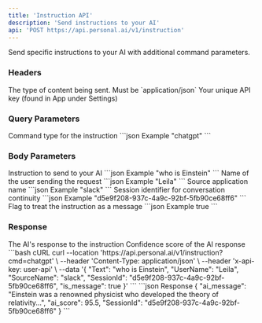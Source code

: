 ```yaml
---
title: 'Instruction API'
description: 'Send instructions to your AI'
api: 'POST https://api.personal.ai/v1/instruction'
---
```


Send specific instructions to your AI with additional command parameters.

### Headers

<ParamField header="Content-Type" type="string" required>
  The type of content being sent. Must be `application/json`
</ParamField>

<ParamField header="x-api-key" type="string" required>
  Your unique API key (found in App under Settings)
</ParamField>

### Query Parameters

<ParamField query="cmd" type="string">
  Command type for the instruction
  ```json Example
  "chatgpt"
  ```
</ParamField>

### Body Parameters

<ParamField body="Text" type="string" required>
  Instruction to send to your AI
  ```json Example
  "who is Einstein"
  ```
</ParamField>

<ParamField body="UserName" type="string">
  Name of the user sending the request
  ```json Example
  "Leila"
  ```
</ParamField>

<ParamField body="SourceName" type="string">
  Source application name
  ```json Example
  "slack"
  ```
</ParamField>

<ParamField body="SessionId" type="string">
  Session identifier for conversation continuity
  ```json Example
  "d5e9f208-937c-4a9c-92bf-5fb90ce68ff6"
  ```
</ParamField>

<ParamField body="is_message" type="boolean">
  Flag to treat the instruction as a message
  ```json Example
  true
  ```
</ParamField>

### Response

<ResponseField name="ai_message" type="string">
  The AI's response to the instruction
</ResponseField>

<ResponseField name="ai_score" type="number">
  Confidence score of the AI response
</ResponseField>

<RequestExample>
```bash cURL
curl --location 'https://api.personal.ai/v1/instruction?cmd=chatgpt' \
--header 'Content-Type: application/json' \
--header 'x-api-key: user-api' \
--data '{
    "Text": "who is Einstein",
    "UserName": "Leila",
    "SourceName": "slack",
    "SessionId": "d5e9f208-937c-4a9c-92bf-5fb90ce68ff6",
    "is_message": true
}'
```
</RequestExample>

<ResponseExample>
```json Response
{
    "ai_message": "Einstein was a renowned physicist who developed the theory of relativity...",
    "ai_score": 95.5,
    "SessionId": "d5e9f208-937c-4a9c-92bf-5fb90ce68ff6"
}
```
</ResponseExample>
